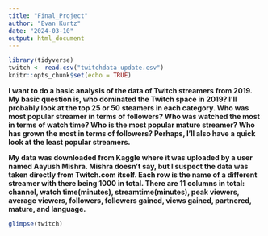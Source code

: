 ```yaml
---
title: "Final_Project"
author: "Evan Kurtz"
date: "2024-03-10"
output: html_document
---
```


```r
library(tidyverse)
twitch <- read.csv("twitchdata-update.csv")
knitr::opts_chunk$set(echo = TRUE)
```



**I want to do a basic analysis of the data of Twitch streamers from 2019. My basic question is, who dominated the Twitch space in 2019? I'll probably look at the top 25 or 50 steamers in each category. Who was most popular streamer in terms of followers? Who was watched the most in terms of watch time? Who is the most popular mature streamer? Who has grown the most in terms of followers? Perhaps, I'll also have a quick look at the least popular streamers.**

**My data was downloaded from Kaggle where it was uploaded by a user named Aayush Mishra. Mishra doesn't say, but I suspect the data was taken directly from Twitch.com itself. Each row is the name of a different streamer with there being 1000 in total. There are 11 columns in total: channel, watch time(minutes), streamtime(minutes), peak viewers, average viewers, followers, followers gained, views gained, partnered, mature, and language.**

```r
glimpse(twitch)
```